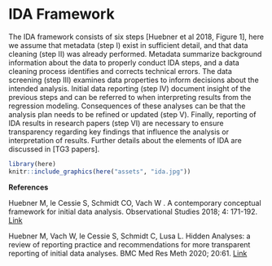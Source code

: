 # IDA Framework

The IDA framework consists of six steps [Huebner et al 2018, Figure 1], here we assume that metadata (step I) exist in sufficient detail, and that data cleaning (step II) was already performed. Metadata summarize background information about the data to properly conduct IDA steps, and a data cleaning process identifies and corrects technical errors.  The data screening (step III) examines data properties to inform decisions about the intended analysis. Initial data reporting (step IV) document insight of the previous steps and can be referred to when interpreting results from the regression modeling. Consequences of these analyses can be that the analysis plan needs to be refined or updated (step V). Finally, reporting of IDA results in research papers (step VI) are necessary to ensure transparency regarding key findings that influence the analysis or interpretation of results. Further details about the elements of IDA are discussed  in [TG3 papers].

```r
library(here)
knitr::include_graphics(here("assets", "ida.jpg"))
```


**References**

Huebner M, le Cessie S, Schmidt CO, Vach W . A contemporary conceptual framework for initial data analysis. Observational Studies 2018; 4: 171-192. [Link](https://obsstudies.org/contemporary-conceptual-framework-initial-data-analysis/)

Huebner M, Vach W, le Cessie S, Schmidt C, Lusa L. Hidden Analyses: a review of reporting practice and recommendations for more transparent reporting of initial data analyses. BMC Med Res Meth 2020; 20:61. [Link](https://obsstudies.org/contemporary-conceptual-framework-initial-data-analysis/)
